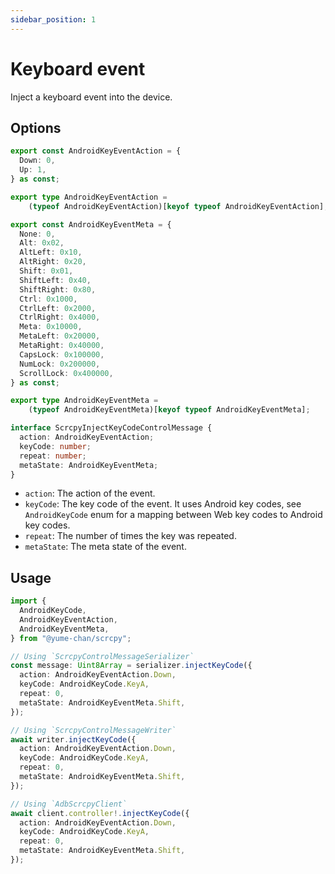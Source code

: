 ```yaml
---
sidebar_position: 1
---
```


# Keyboard event

Inject a keyboard event into the device.

## Options

```ts
export const AndroidKeyEventAction = {
  Down: 0,
  Up: 1,
} as const;

export type AndroidKeyEventAction =
    (typeof AndroidKeyEventAction)[keyof typeof AndroidKeyEventAction];

export const AndroidKeyEventMeta = {
  None: 0,
  Alt: 0x02,
  AltLeft: 0x10,
  AltRight: 0x20,
  Shift: 0x01,
  ShiftLeft: 0x40,
  ShiftRight: 0x80,
  Ctrl: 0x1000,
  CtrlLeft: 0x2000,
  CtrlRight: 0x4000,
  Meta: 0x10000,
  MetaLeft: 0x20000,
  MetaRight: 0x40000,
  CapsLock: 0x100000,
  NumLock: 0x200000,
  ScrollLock: 0x400000,
} as const;

export type AndroidKeyEventMeta =
    (typeof AndroidKeyEventMeta)[keyof typeof AndroidKeyEventMeta];

interface ScrcpyInjectKeyCodeControlMessage {
  action: AndroidKeyEventAction;
  keyCode: number;
  repeat: number;
  metaState: AndroidKeyEventMeta;
}
```

- `action`: The action of the event.
- `keyCode`: The key code of the event. It uses Android key codes, see `AndroidKeyCode` enum for a mapping between Web key codes to Android key codes.
- `repeat`: The number of times the key was repeated.
- `metaState`: The meta state of the event.

## Usage

```ts
import {
  AndroidKeyCode,
  AndroidKeyEventAction,
  AndroidKeyEventMeta,
} from "@yume-chan/scrcpy";

// Using `ScrcpyControlMessageSerializer`
const message: Uint8Array = serializer.injectKeyCode({
  action: AndroidKeyEventAction.Down,
  keyCode: AndroidKeyCode.KeyA,
  repeat: 0,
  metaState: AndroidKeyEventMeta.Shift,
});

// Using `ScrcpyControlMessageWriter`
await writer.injectKeyCode({
  action: AndroidKeyEventAction.Down,
  keyCode: AndroidKeyCode.KeyA,
  repeat: 0,
  metaState: AndroidKeyEventMeta.Shift,
});

// Using `AdbScrcpyClient`
await client.controller!.injectKeyCode({
  action: AndroidKeyEventAction.Down,
  keyCode: AndroidKeyCode.KeyA,
  repeat: 0,
  metaState: AndroidKeyEventMeta.Shift,
});
```
